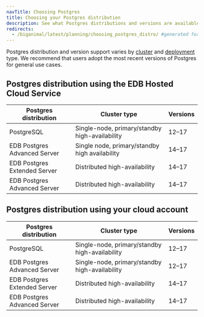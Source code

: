 ```yaml
---
navTitle: Choosing Postgres
title: Choosing your Postgres distribution
description: See what Postgres distributions and versions are available based on your deployment and availability choices.
redirects:
  - /biganimal/latest/planning/choosing_postgres_distro/ #generated for BigAnimal URL path removal branch
---
```


Postgres distribution and version support varies by [cluster](/edb-postgres-ai/cloud-service/references/supported_cluster_types/) and [deployment](choosing_your_deployment/) type.
We recommend that users adopt the most recent versions of Postgres for general use cases.

## Postgres distribution using the EDB Hosted Cloud Service

| Postgres distribution        | Cluster type                                   | Versions |
| ---------------------------- | ---------------------------------------------- | -------- |
| PostgreSQL                   | Single-node, primary/standby high-availability | 12–17    |
| EDB Postgres Advanced Server | Single node, primary/standby high availability | 14–17    |
| EDB Postgres Extended Server | Distributed high-availability                  | 14–17    |
| EDB Postgres Advanced Server | Distributed high-availability                  | 14–17    |

## Postgres distribution using your cloud account

| Postgres distribution        | Cluster type                                   | Versions |
| ---------------------------- | ---------------------------------------------- | -------- |
| PostgreSQL                   | Single-node, primary/standby high-availability | 12–17    |
| EDB Postgres Advanced Server | Single-node, primary/standby high-availability | 12–17    |
| EDB Postgres Extended Server | Distributed high-availability                  | 14–17    |
| EDB Postgres Advanced Server | Distributed high-availability                  | 14–17    |

